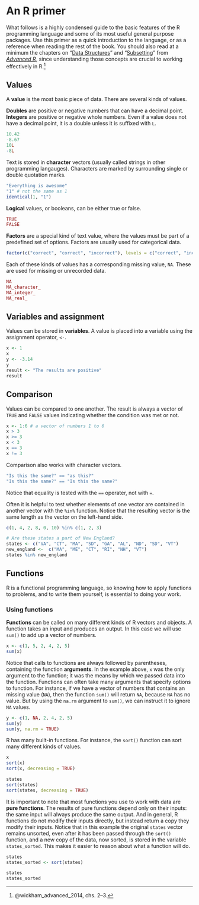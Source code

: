 # An R primer {#primer}

What follows is a highly condensed guide to the basic features of the R programming language and some of its most useful general purpose packages. Use this primer as a quick introduction to the language, or as a reference when reading the rest of the book. You should also read at a minimum the chapters on "[Data Structures](http://adv-r.had.co.nz/Data-structures.html)" and "[Subsetting](http://adv-r.had.co.nz/Subsetting.html)" from *[Advanced R](http://adv-r.had.co.nz/)*, since understanding those concepts are crucial to working effectively in R.^[@wickham_advanced_2014, chs. 2--3.]

## Values

A **value** is the most basic piece of data. There are several kinds of values.

**Doubles** are positive or negative numbers that can have a decimal point. **Integers** are positive or negative whole numbers. Even if a value does not have a decimal point, it is a double unless it is suffixed with `L`. 

```r
10.42
-8.67
10L
-8L
```

Text is stored in **character** vectors (usually called strings in other programming langauges). Characters are marked by surrounding single or double quotation marks.

```r
"Everything is awesome"
"1" # not the same as 1
identical(1, "1")
```

**Logical** values, or booleans, can be either true or false.

```r
TRUE
FALSE
```

**Factors** are a special kind of text value, where the values must be part of a predefined set of options. Factors are usually used for categorical data. 

```r
factor(c("correct", "correct", "incorrect"), levels = c("correct", "incorrect"))
```

Each of these kinds of values has a corresponding missing value, `NA`. These are used for missing or unrecorded data.

```r
NA
NA_character_
NA_integer_
NA_real_
```

## Variables and assignment

Values can be stored in **variables**. A value is placed into a variable using the assignment operator, `<-`.

```r
x <- 1
x
y <- -3.14
y
result <- "The results are positive"
result
```

## Comparison

Values can be compared to one another. The result is always a vector of `TRUE` and `FALSE` values indicating whether the condition was met or not. 

```r
x <- 1:6 # a vector of numbers 1 to 6
x > 3
x >= 3
x < 3
x == 3
x != 3
```

Comparison also works with character vectors.

```r
"Is this the same?" == "as this?"
"Is this the same?" == "Is this the same?"
```

Notice that equality is tested with the `==` operater, not with `=`.

Often it is helpful to test whether elements of one vector are contained in another vector with the `%in%` function. Notice that the resulting vector is the same length as the vector on the left-hand side.

```r
c(1, 4, 2, 8, 0, 10) %in% c(1, 2, 3)

# Are these states a part of New England?
states <- c("VA", "CT", "MA", "SD", "GA", "AL", "ND", "SD", "VT") 
new_england <-  c("MA", "ME", "CT", "RI", "NH", "VT")
states %in% new_england
```

## Functions

R is a functional programming language, so knowing how to apply functions to problems, and to write them yourself, is essential to doing your work.

### Using functions

**Functions** can be called on many different kinds of R vectors and objects. A function takes an input and produces an output. In this case we will use `sum()` to add up a vector of numbers.

```r
x <- c(1, 5, 2, 4, 2, 5)
sum(x)
```

Notice that calls to functions are always followed by parentheses, containing the function **arguments**. In the example above, `x` was the only argument to the function; it was the means by which we passed data into the function. Functions can often take many arguments that specify options to function. For instance, if we have a vector of numbers that contains an missing value (`NA`), then the function `sum()` will return `NA`, because `NA` has no value. But by using the `na.rm` argument to `sum()`, we can instruct it to ignore `NA` values.

```r
y <- c(1, NA, 2, 4, 2, 5)
sum(y)
sum(y, na.rm = TRUE)
```

R has many built-in functions. For instance, the `sort()` function can sort many different kinds of values.

```r
x
sort(x)
sort(x, decreasing = TRUE)

states
sort(states)
sort(states, decreasing = TRUE)
```

It is important to note that most functions you use to work with data are **pure functions**. The results of pure functions depend only on their inputs: the same input will always produce the same output. And in general, R functions do not modify their inputs directly, but instead return a copy they modify their inputs. Notice that in this example the original `states` vector remains unsorted, even after it has been passed through the `sort()` function, and a new copy of the data, now sorted, is stored in the variable `states_sorted`. This makes it easier to reason about what a function will do.

```r
states
states_sorted <- sort(states)

states
states_sorted
```

